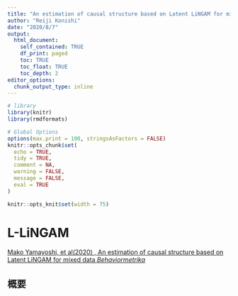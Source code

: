 ```yaml
---
title: "An estimation of causal structure based on Latent LiNGAM for mixed data"
author: "Reiji Konishi"
date: "2020/8/7"
output:
  html_document:
    self_contained: TRUE
    df_print: paged
    toc: TRUE
    toc_float: TRUE
    toc_depth: 2
editor_options:
  chunk_output_type: inline
---
```


```r
# library
library(knitr)
library(rmdformats)

# Global Options
options(max.print = 100, stringsAsFactors = FALSE)
knitr::opts_chunk$set(
  echo = TRUE,
  tidy = TRUE,
  comment = NA,
  warning = FALSE,
  message = FALSE,
  eval = TRUE
)

knitr::opts_knit$set(width = 75)
```

\newcommand{\indep}{\mathop{\,\perp\!\!\!\!\!\perp\,}}
\newcommand{\notindep}{\mathop{\,\perp\!\!\!\!\!/\!\!\!\!\!\perp\,}}
\newcommand{\mat}[1]{\begin{pmatrix} #1 \end{pmatrix}}
\usepackage{color}
\usepackage{amsmath}

# L-LiNGAM

[Mako Yamayoshi, et al(2020) , An estimation of causal structure based on Latent LiNGAM for mixed data *Behaviormetrika*](https://link.springer.com/article/10.1007%2Fs41237-019-00095-3)


## 概要
